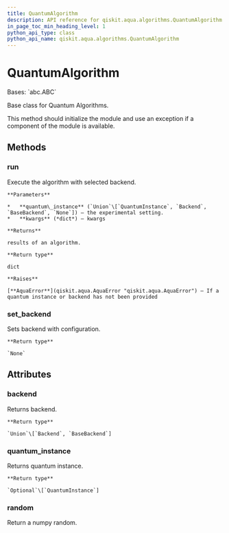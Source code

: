 ```yaml
---
title: QuantumAlgorithm
description: API reference for qiskit.aqua.algorithms.QuantumAlgorithm
in_page_toc_min_heading_level: 1
python_api_type: class
python_api_name: qiskit.aqua.algorithms.QuantumAlgorithm
---
```


# QuantumAlgorithm

<Class id="qiskit.aqua.algorithms.QuantumAlgorithm" isDedicatedPage={true} github="https://github.com/qiskit-community/qiskit-aqua/tree/stable/0.9/qiskit/aqua/algorithms/quantum_algorithm.py" signature="QuantumAlgorithm(quantum_instance)" modifiers="class">
  Bases: `abc.ABC`

  Base class for Quantum Algorithms.

  This method should initialize the module and use an exception if a component of the module is available.

  ## Methods

  <span id="qiskit-aqua-algorithms-quantumalgorithm-run" />

  ### run

  <Function id="qiskit.aqua.algorithms.QuantumAlgorithm.run" signature="QuantumAlgorithm.run(quantum_instance=None, **kwargs)">
    Execute the algorithm with selected backend.

    **Parameters**

    *   **quantum\_instance** (`Union`\[`QuantumInstance`, `Backend`, `BaseBackend`, `None`]) – the experimental setting.
    *   **kwargs** (*dict*) – kwargs

    **Returns**

    results of an algorithm.

    **Return type**

    dict

    **Raises**

    [**AquaError**](qiskit.aqua.AquaError "qiskit.aqua.AquaError") – If a quantum instance or backend has not been provided
  </Function>

  <span id="qiskit-aqua-algorithms-quantumalgorithm-set-backend" />

  ### set\_backend

  <Function id="qiskit.aqua.algorithms.QuantumAlgorithm.set_backend" signature="QuantumAlgorithm.set_backend(backend, **kwargs)">
    Sets backend with configuration.

    **Return type**

    `None`
  </Function>

  ## Attributes

  ### backend

  <Attribute id="qiskit.aqua.algorithms.QuantumAlgorithm.backend">
    Returns backend.

    **Return type**

    `Union`\[`Backend`, `BaseBackend`]
  </Attribute>

  ### quantum\_instance

  <Attribute id="qiskit.aqua.algorithms.QuantumAlgorithm.quantum_instance">
    Returns quantum instance.

    **Return type**

    `Optional`\[`QuantumInstance`]
  </Attribute>

  ### random

  <Attribute id="qiskit.aqua.algorithms.QuantumAlgorithm.random">
    Return a numpy random.
  </Attribute>
</Class>


